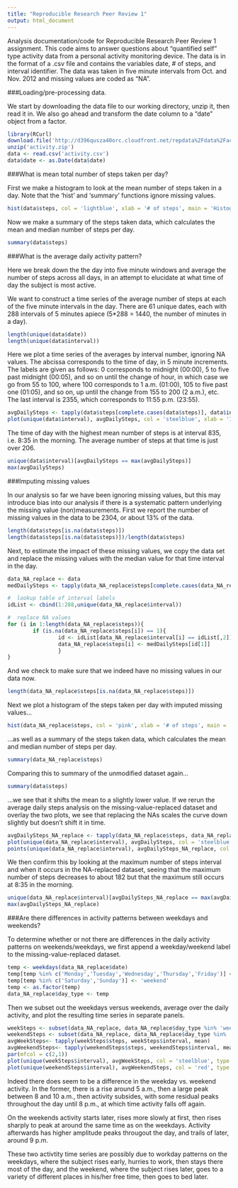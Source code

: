 ```yaml
---
title: "Reproducible Research Peer Review 1"
output: html_document
---
```


Analysis documentation/code for Reproducible Research Peer Review 1 assignment.  This code aims to answer questions about "quantified self" type activity data from a personal activity monitoring device.  The data is in the format of a .csv file and contains the variables date, # of steps, and interval identifier. The data was taken in five minute intervals from Oct. and Nov. 2012 and missing values are coded as "NA".  

###Loading/pre-processing data.  

We start by downloading the data file to our working directory, unzip it, then read it in. We also go ahead and transform the date column to a "date" object from a factor.    

```r
library(RCurl)
download.file('http://d396qusza40orc.cloudfront.net/repdata%2Fdata%2Factivity.zip','activity.zip') 
unzip('activity.zip')
data <- read.csv('activity.csv')
data$date <- as.Date(data$date)
```

###What is mean total number of steps taken per day?  

First we make a histogram to look at the mean number of steps taken in a day. Note that the 'hist' and 'summary' functions ignore missing values.

```r
hist(data$steps, col = 'lightblue', xlab = '# of steps', main = 'Histogram of # of steps')
```

Now we make a summary of the steps taken data, which calculates the mean and median number of steps per day.  

```r
summary(data$steps)
```


###What is the average daily activity pattern?  

Here we break down the the day into five minute windows and average the number of steps across all days, in an attempt to elucidate at what time of day the subject is most active.  

We want to construct a time series of the average number of steps at each of the five minute intervals in the day. There are 61 unique dates, each with 288 intervals of 5 minutes apiece (5*288 = 1440, the number of minutes in a day).  

```r
length(unique(data$date))
length(unique(data$interval))
```

Here we plot a time series of the averages by interval number, ignoring NA values. The abcissa corresponds to the time of day, in 5 minute increments. The labels are given as follows: 0 corresponds to midnight (00:00), 5 to five past midnight (00:05), and so on until the change of hour, in which case we go from 55 to 100, where 100 corresponds to 1 a.m. (01:00), 105 to five past one (01:05), and so on, up until the change from 155 to 200 (2 a.m.), etc.  The last interval is 2355, which corresponds to 11:55 p.m. (23:55).

```r
avgDailySteps <- tapply(data$steps[complete.cases(data$steps)], data$interval[complete.cases(data$steps)], mean)
plot(unique(data$interval), avgDailySteps, col = 'steelblue', xlab = 'Interval Label', type = 'l', lwd = '2', ylab = 'Average Daily # of Steps')
```

The time of day with the highest mean number of steps is at interval 835, i.e. 8:35 in the morning. The average number of steps at that time is just over 206.  

```r
unique(data$interval)[avgDailySteps == max(avgDailySteps)]
max(avgDailySteps)
```


###Imputing missing values

In our analysis so far we have been ignoring missing values, but this may introduce bias into our analysis if there is a systematic pattern underlying the missing value (non)measurements.  First we report the number of missing values in the data to be 2304, or about 13% of the data.  

```r
length(data$steps[is.na(data$steps)])
length(data$steps[is.na(data$steps)])/length(data$steps)
```

Next, to estimate the impact of these missing values, we copy the data set and replace the missing values with the median value for that time interval in the day.  

```r
data_NA_replace <- data
medDailySteps <- tapply(data_NA_replace$steps[complete.cases(data_NA_replace$steps)], data_NA_replace$interval[complete.cases(data_NA_replace$steps)], median)

#  lookup table of interval labels
idList <- cbind(1:288,unique(data_NA_replace$interval))

#  replace NA values
for (i in 1:length(data_NA_replace$steps)){
        if (is.na(data_NA_replace$steps[i]) == 1){
                id <- idList[data_NA_replace$interval[i] == idList[,2]]
                data_NA_replace$steps[i] <- medDailySteps[id[1]]
                }
}
```
And we check to make sure that we indeed have no missing values in our data now.  

```r
length(data_NA_replace$steps[is.na(data_NA_replace$steps)])
```

Next we plot a histogram of the steps taken per day with imputed missing values...  

```r
hist(data_NA_replace$steps, col = 'pink', xlab = '# of steps', main = 'Histogram of # of steps, no NAs')
```

...as well as a summary of the steps taken data, which calculates the mean and median number of steps per day.  

```r
summary(data_NA_replace$steps)
```

Comparing this to summary of the unmodified dataset again...  

```r
summary(data$steps)
```
...we see that it shifts the mean to a slightly lower value.  If we rerun the average daily steps analysis on the missing-value-replaced dataset and overlay the two plots, we see that replacing the NAs scales the curve down slightly but doesn't shift it in time.  

```r
avgDailySteps_NA_replace <- tapply(data_NA_replace$steps, data_NA_replace$interval, mean)
plot(unique(data_NA_replace$interval), avgDailySteps, col = 'steelblue', type = 'l', lwd = '2', xlab = 'Interval Label', ylab = 'Average Daily # of Steps')
points(unique(data_NA_replace$interval), avgDailySteps_NA_replace, col = 'red', type = 'l', lwd = '2')
```

We then confirm this by looking at the maximum number of steps interval and when it occurs in the NA-replaced dataset, seeing that the maximum number of steps decreases to about 182 but that the maximum still occurs at 8:35 in the morning.  

```r
unique(data_NA_replace$interval)[avgDailySteps_NA_replace == max(avgDailySteps_NA_replace)]
max(avgDailySteps_NA_replace)
```

###Are there differences in activity patterns between weekdays and weekends?  

To determine whether or not there are differences in the daily activity patterns on weekends/weekdays, we first append a weekday/weekend label to the missing-value-replaced dataset.  

```r
temp <- weekdays(data_NA_replace$date)
temp[temp %in% c('Monday','Tuesday','Wednesday','Thursday','Friday')] <- 'weekday'
temp[temp %in% c('Saturday','Sunday')] <- 'weekend'
temp <- as.factor(temp)
data_NA_replace$day_type <- temp
```

Then we subset out the weekdays versus weekends, average over the daily activity, and plot the resulting time series in separate panels.  

```r
weekSteps <- subset(data_NA_replace, data_NA_replace$day_type %in% 'weekday')
weekendSteps <- subset(data_NA_replace, data_NA_replace$day_type %in% 'weekend')
avgWeekSteps<- tapply(weekSteps$steps, weekSteps$interval, mean)
avgWeekendSteps<- tapply(weekendSteps$steps, weekendSteps$interval, mean)
par(mfcol = c(2,1))
plot(unique(weekSteps$interval), avgWeekSteps, col = 'steelblue', type = 'l', lwd = 2, xlab = 'Interval Label', ylab = 'Average Weekday # of Steps')
plot(unique(weekendSteps$interval), avgWeekendSteps, col = 'red', type = 'l',  lwd = 2, xlab = 'Interval Label', ylab = 'Average Weekend # of Steps')
```

Indeed there does seem to be a difference in the weekday vs. weekend activity. In the former, there is a rise around 5 a.m., then a large peak between 8 and 10 a.m., then activity subsides, with some residual peaks throughout the day until 8 p.m., at which time activity falls off again.  

On the weekends activity starts later, rises more slowly at first, then rises sharply to peak at around the same time as on the weekdays.  Activity afterwards has higher amplitude peaks througout the day, and trails of later, around 9 p.m.  

These two activtity time series are possibly due to workday patterns on the weekdays, where the subject rises early, hurries to work, then stays there most of the day, and the weekend, where the subject rises later, goes to a variety of different places in his/her free time, then goes to bed later.  
